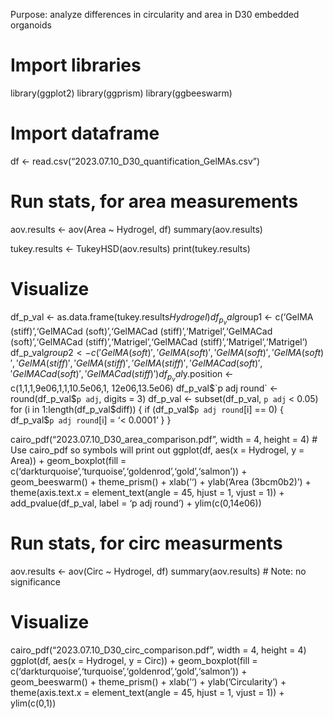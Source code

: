 Purpose: analyze differences in circularity and area in D30 embedded organoids

# Import libraries
library(ggplot2)
library(ggprism)
library(ggbeeswarm)

# Import dataframe
df <- read.csv("2023.07.10_D30_quantification_GelMAs.csv")

# Run stats, for area measurements
aov.results <- aov(Area ~ Hydrogel, df)
summary(aov.results)

tukey.results <- TukeyHSD(aov.results)
print(tukey.results)

# Visualize
df_p_val <- as.data.frame(tukey.results$Hydrogel)
df_p_val$group1 <- c('GelMA (stiff)','GelMACad (soft)','GelMACad (stiff)','Matrigel','GelMACad (soft)','GelMACad (stiff)','Matrigel','GelMACad (stiff)','Matrigel','Matrigel')
df_p_val$group2 <- c('GelMA (soft)','GelMA (soft)','GelMA (soft)','GelMA (soft)','GelMA (stiff)','GelMA (stiff)','GelMA (stiff)','GelMACad (soft)','GelMACad (soft)','GelMACad (stiff)')
df_p_val$y.position <- c(1,1,1,9e06,1,1,10.5e06,1, 12e06,13.5e06)
df_p_val$`p adj round` <- round(df_p_val$`p adj`, digits = 3)
df_p_val <- subset(df_p_val, `p adj` < 0.05)
for (i in 1:length(df_p_val$diff)) {
  if (df_p_val$`p adj round`[i] == 0) {
    df_p_val$`p adj round`[i] = '< 0.0001' 
  }
}

cairo_pdf("2023.07.10_D30_area_comparison.pdf", width = 4, height = 4) # Use cairo_pdf so symbols will print out
ggplot(df, aes(x = Hydrogel, y = Area)) +
  geom_boxplot(fill = c('darkturquoise','turquoise','goldenrod','gold','salmon')) +
  geom_beeswarm() +
  theme_prism()  + 
  xlab('') +
  ylab('Area (\u03bcm\u00b2)') +
  theme(axis.text.x = element_text(angle = 45, hjust = 1, vjust = 1)) +
  add_pvalue(df_p_val, label = 'p adj round') +
  ylim(c(0,14e06))

# Run stats, for circ measurments
aov.results <- aov(Circ ~ Hydrogel, df)
summary(aov.results)
# Note: no significance

# Visualize
cairo_pdf("2023.07.10_D30_circ_comparison.pdf", width = 4, height = 4)
ggplot(df, aes(x = Hydrogel, y = Circ)) +
  geom_boxplot(fill = c('darkturquoise','turquoise','goldenrod','gold','salmon')) +
  geom_beeswarm() +
  theme_prism()  + 
  xlab('') +
  ylab('Circularity') +
  theme(axis.text.x = element_text(angle = 45, hjust = 1, vjust = 1)) +
  ylim(c(0,1))
